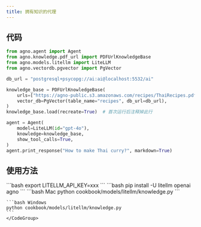 ```yaml
---
title: 拥有知识的代理
---
```


## 代码

```python cookbook/models/litellm/knowledge.py
from agno.agent import Agent
from agno.knowledge.pdf_url import PDFUrlKnowledgeBase
from agno.models.litellm import LiteLLM
from agno.vectordb.pgvector import PgVector

db_url = "postgresql+psycopg://ai:ai@localhost:5532/ai"

knowledge_base = PDFUrlKnowledgeBase(
    urls=["https://agno-public.s3.amazonaws.com/recipes/ThaiRecipes.pdf"],
    vector_db=PgVector(table_name="recipes", db_url=db_url),
)
knowledge_base.load(recreate=True)  # 首次运行后注释掉此行

agent = Agent(
    model=LiteLLM(id="gpt-4o"),
    knowledge=knowledge_base,
    show_tool_calls=True,
)
agent.print_response("How to make Thai curry?", markdown=True)
```

## 使用方法

<Steps>
  <Snippet file="create-venv-step.mdx" />

  <Step title="设置您的 API 密钥">
    ```bash
    export LITELLM_API_KEY=xxx
    ```
  </Step>

  <Step title="安装库">
    ```bash
    pip install -U litellm openai agno
    ```
  </Step>

  <Step title="运行代理">
    <CodeGroup>
    ```bash Mac
    python cookbook/models/litellm/knowledge.py
    ```

    ```bash Windows
    python cookbook/models/litellm/knowledge.py
    ```
    </CodeGroup>
  </Step>
</Steps>